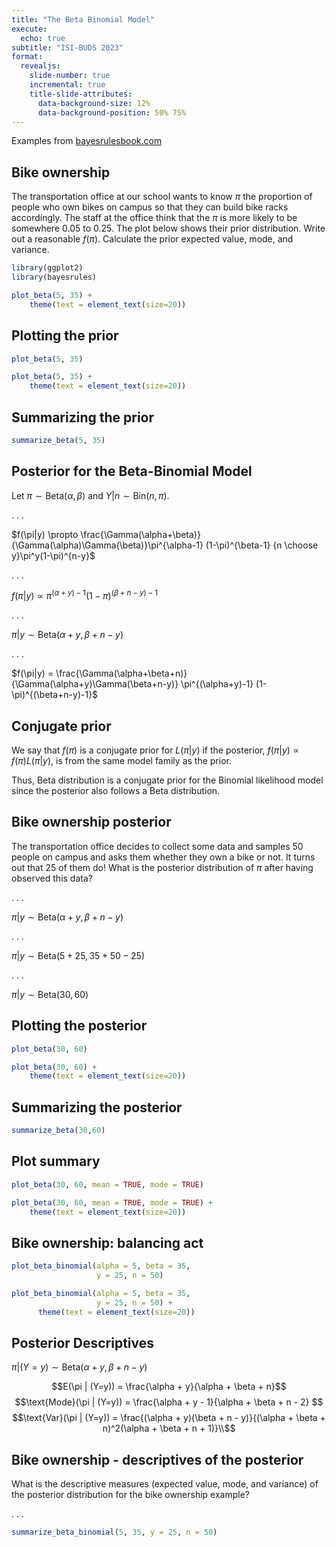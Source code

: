 ```yaml
---
title: "The Beta Binomial Model"
execute:
  echo: true
subtitle: "ISI-BUDS 2023"
format: 
  revealjs:
    slide-number: true
    incremental: true
    title-slide-attributes: 
      data-background-size: 12%
      data-background-position: 50% 75%
---
```



Examples from [bayesrulesbook.com](https://bayesrulesbook.com)



## Bike ownership

The transportation office at our school wants to know $\pi$ the proportion of people who own bikes on campus so that they can build bike racks accordingly. The staff at the office think that the $\pi$ is more likely to be somewhere 0.05 to 0.25. The plot below shows their prior distribution. Write out a reasonable $f(\pi)$. Calculate the prior expected value, mode, and variance. 

```r
library(ggplot2)
library(bayesrules)
```


```r
plot_beta(5, 35) +
    theme(text = element_text(size=20)) 
```



## Plotting the prior

```r
plot_beta(5, 35) 
```

```r
plot_beta(5, 35) +
    theme(text = element_text(size=20)) 
```


## Summarizing the prior

```r
summarize_beta(5, 35)
```


## Posterior for the Beta-Binomial Model

Let $\pi \sim \text{Beta}(\alpha, \beta)$ and $Y|n \sim \text{Bin}(n,\pi)$. 

. . .

$f(\pi|y) \propto \frac{\Gamma(\alpha+\beta)}{\Gamma(\alpha)\Gamma(\beta)}\pi^{\alpha-1} (1-\pi)^{\beta-1} {n \choose y}\pi^y(1-\pi)^{n-y}$

. . .


$f(\pi|y) \propto \pi^{(\alpha+y)-1} (1-\pi)^{(\beta+n-y)-1}$

. . .

$\pi|y \sim \text{Beta}(\alpha +y, \beta+n-y)$

. . .

$f(\pi|y) = \frac{\Gamma(\alpha+\beta+n)}{\Gamma(\alpha+y)\Gamma(\beta+n-y)} \pi^{(\alpha+y)-1} (1-\pi)^{(\beta+n-y)-1}$

## Conjugate prior

We say that $f(\pi)$ is a conjugate prior for $L(\pi|y)$ if the posterior, $f(\pi|y) \propto f(\pi)L(\pi|y)$, is from the same model family as the prior.  

Thus, Beta distribution is a conjugate prior for the Binomial likelihood model since the posterior also follows a Beta distribution.

## Bike ownership posterior

The transportation office decides to collect some data and samples 50 people on campus and asks them whether they own a bike or not. It turns out that 25 of them do! What is the posterior distribution of $\pi$ after having observed this data? 

. . .

$\pi|y \sim \text{Beta}(\alpha +y, \beta+n-y)$

. . .

$\pi|y \sim \text{Beta}(5 +25, 35+50-25)$

. . .

$\pi|y \sim \text{Beta}(30, 60)$



## Plotting the posterior

```r
plot_beta(30, 60) 
```

```r
plot_beta(30, 60) +
    theme(text = element_text(size=20)) 
```


## Summarizing the posterior

```r
summarize_beta(30,60)
```


## Plot summary

```r
plot_beta(30, 60, mean = TRUE, mode = TRUE) 
```

```r
plot_beta(30, 60, mean = TRUE, mode = TRUE) +
    theme(text = element_text(size=20)) 
```


## Bike ownership: balancing act

```r
plot_beta_binomial(alpha = 5, beta = 35,
                   y = 25, n = 50)
```

```r
plot_beta_binomial(alpha = 5, beta = 35,
                   y = 25, n = 50) +
      theme(text = element_text(size=20)) 

```



## Posterior Descriptives

$\pi|(Y=y) \sim \text{Beta}(\alpha+y, \beta+n-y)$

$$E(\pi | (Y=y)) = \frac{\alpha + y}{\alpha + \beta + n}$$ 
$$\text{Mode}(\pi | (Y=y))  = \frac{\alpha + y - 1}{\alpha + \beta + n - 2} $$
$$\text{Var}(\pi | (Y=y))   = \frac{(\alpha + y)(\beta + n - y)}{(\alpha + \beta + n)^2(\alpha + \beta + n + 1)}\\$$


## Bike ownership - descriptives of the posterior

What is the descriptive measures (expected value, mode, and variance) of the posterior distribution for the bike ownership example?

. . .


```r
summarize_beta_binomial(5, 35, y = 25, n = 50)
```
